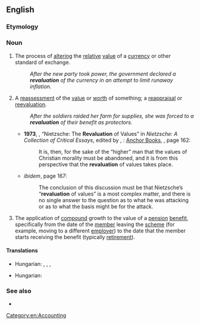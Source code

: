 ==English==

===Etymology===
{{prefix|en|re|valuation}}

===Noun===
{{en-noun|~}}

# The process of [[alter]]ing the [[relative]] [[value]] of a [[currency]] or other standard of exchange.
#: ''After the new party took power, the government declared a '''revaluation''' of the currency in an attempt to limit runaway inflation.''
# A [[reassessment]] of the [[value]] or [[worth]] of something; a [[reappraisal]] or [[reevaluation]].
#: ''After the soldiers raided her farm for supplies, she was forced to a '''revaluation''' of their benefit as protectors.''
#* '''1973''', {{w|Philippa Foot}}, “Nietzsche: The '''Revaluation''' of Values” in ''Nietzsche: A Collection of Critical Essays'', edited by {{w|Robert C. Solomon}}, {{w|Garden City, New York}}: [[w:Doubleday (publisher)|Anchor Books]], {{ISBN|0385033443}}, page 162:
#*: It is, then, for the sake of the “higher” man that the values of Christian morality must be abandoned, and it is from this perspective that the '''revaluation''' of values takes place.
#* ''ibidem'', page 167:
#*: The conclusion of this discussion must be that Nietzsche’s “'''revaluation''' of values” is a most complex matter, and there is no single answer to the question as to what he was attacking or as to what the basis might be for the attack.
# {{lb|en|UK|pensions}} The application of [[compound]] growth to the value of a [[pension]] [[benefit]], specifically from the date of the [[member]] leaving the [[scheme]] (for example, moving to a different [[employer]]) to the date that the member starts receiving the benefit (typically [[retirement]]).

====Translations====
{{trans-top|process of altering the relative value of a currency}}
{{trans-mid}}
* Hungarian: {{q|upwards}} {{t+|hu|felértékelés}}, {{q|downwards}} {{t+|hu|leértékelés}}, {{q|in either direction}} {{t+|hu|átértékelés}}, {{t|hu|újraértékelés}}
{{trans-bottom}}

{{trans-top|reassessment of the value of something}}
{{trans-mid}}
* Hungarian: {{t|hu|[[újra]]/[[újból]]i/[[ismételt]] [[felbecsül]][[-tet|tet]][[-és|és]]}}
{{trans-bottom}}

===See also===
* {{l|en|transvaluation}}

[[Category:en:Accounting]]